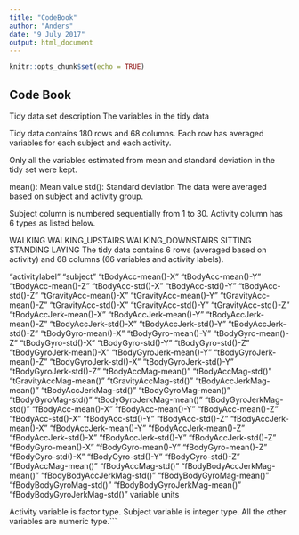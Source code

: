 ---
title: "CodeBook"
author: "Anders"
date: "9 July 2017"
output: html_document
---

```{r setup, include=FALSE}
knitr::opts_chunk$set(echo = TRUE)
```

## Code Book

Tidy data set description
The variables in the tidy data

Tidy data contains 180 rows and 68 columns. Each row has averaged variables for each subject and each activity.

Only all the variables estimated from mean and standard deviation in the tidy set were kept.

mean(): Mean value
std(): Standard deviation
The data were averaged based on subject and activity group.

Subject column is numbered sequentially from 1 to 30. Activity column has 6 types as listed below.

WALKING
WALKING_UPSTAIRS
WALKING_DOWNSTAIRS
SITTING
STANDING
LAYING
The tidy data contains 6 rows (averaged based on activity) and 68 columns (66 variables and activity labels).

"activitylabel"
"subject"
"tBodyAcc-mean()-X"
"tBodyAcc-mean()-Y"
"tBodyAcc-mean()-Z"
"tBodyAcc-std()-X"
"tBodyAcc-std()-Y"
"tBodyAcc-std()-Z"
"tGravityAcc-mean()-X"
"tGravityAcc-mean()-Y"
"tGravityAcc-mean()-Z"
"tGravityAcc-std()-X"
"tGravityAcc-std()-Y"
"tGravityAcc-std()-Z"
"tBodyAccJerk-mean()-X"
"tBodyAccJerk-mean()-Y"
"tBodyAccJerk-mean()-Z"
"tBodyAccJerk-std()-X"
"tBodyAccJerk-std()-Y"
"tBodyAccJerk-std()-Z"
"tBodyGyro-mean()-X"
"tBodyGyro-mean()-Y"
"tBodyGyro-mean()-Z"
"tBodyGyro-std()-X"
"tBodyGyro-std()-Y"
"tBodyGyro-std()-Z"
"tBodyGyroJerk-mean()-X"
"tBodyGyroJerk-mean()-Y"
"tBodyGyroJerk-mean()-Z"
"tBodyGyroJerk-std()-X"
"tBodyGyroJerk-std()-Y"
"tBodyGyroJerk-std()-Z"
"tBodyAccMag-mean()"
"tBodyAccMag-std()"
"tGravityAccMag-mean()"
"tGravityAccMag-std()"
"tBodyAccJerkMag-mean()"
"tBodyAccJerkMag-std()"
"tBodyGyroMag-mean()"
"tBodyGyroMag-std()"
"tBodyGyroJerkMag-mean()"
"tBodyGyroJerkMag-std()"
"fBodyAcc-mean()-X"
"fBodyAcc-mean()-Y"
"fBodyAcc-mean()-Z"
"fBodyAcc-std()-X"
"fBodyAcc-std()-Y"
"fBodyAcc-std()-Z"
"fBodyAccJerk-mean()-X"
"fBodyAccJerk-mean()-Y"
"fBodyAccJerk-mean()-Z"
"fBodyAccJerk-std()-X"
"fBodyAccJerk-std()-Y"
"fBodyAccJerk-std()-Z"
"fBodyGyro-mean()-X"
"fBodyGyro-mean()-Y"
"fBodyGyro-mean()-Z"
"fBodyGyro-std()-X"
"fBodyGyro-std()-Y"
"fBodyGyro-std()-Z"
"fBodyAccMag-mean()"
"fBodyAccMag-std()"
"fBodyBodyAccJerkMag-mean()"
"fBodyBodyAccJerkMag-std()"
"fBodyBodyGyroMag-mean()"
"fBodyBodyGyroMag-std()"
"fBodyBodyGyroJerkMag-mean()"
"fBodyBodyGyroJerkMag-std()"
variable units

Activity variable is factor type. Subject variable is integer type. All the other variables are numeric type.```


